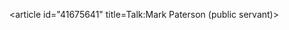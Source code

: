 <article id="41675641" title=Talk:Mark Paterson (public servant)>
	<talkpage id="41675641" title="Talk:Mark Paterson (public servant)">
{{WPBiography|living=y|class=|listas=Paterson, Mark}}
{{WikiProject Australia|class=|importance=}}
	</talkpage>
</article>